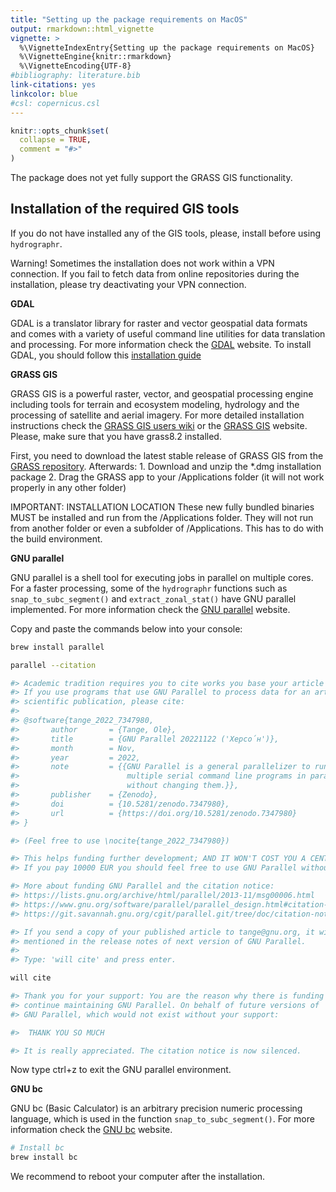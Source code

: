 ```yaml
---
title: "Setting up the package requirements on MacOS"
output: rmarkdown::html_vignette
vignette: >
  %\VignetteIndexEntry{Setting up the package requirements on MacOS}
  %\VignetteEngine{knitr::rmarkdown}
  %\VignetteEncoding{UTF-8}
#bibliography: literature.bib
link-citations: yes
linkcolor: blue
#csl: copernicus.csl
---
```


```r
knitr::opts_chunk$set(
  collapse = TRUE,
  comment = "#>"
)
```

The package does not yet fully support the GRASS GIS functionality.

## Installation of the required GIS tools

If you do not have installed any of the GIS tools, please, install before using `hydrographr`. 

Warning! Sometimes the installation does not work within a VPN connection. If you fail to fetch data from online repositories during the installation, please try deactivating your VPN connection. 

<!-- **Add the Ubuntugis repository** -->


<!-- Now you are ready to install`GDAL`, `GRASS GIS` and GNU `parallel`.  -->
<!-- Copy and paste the commands below into your console and follow the instructions to install the tools. -->

**GDAL**

GDAL is a translator library for raster and vector geospatial data formats and comes with a variety of useful command line utilities for data translation and processing. For more information check the [GDAL](https://gdal.org/) website.
To install GDAL, you should follow this [installation guide](https://mits003.github.io/studio_null/2021/07/install-gdal-on-macos/)


<!-- **pktools** -->

<!-- Pktools is a suite of command line utilities for image processing and remote sensing applications written in C++. For more information check the [pktools](https://pktools.nongnu.org/html/index.html) website. -->

<!-- ```{bash, eval=FALSE} -->
<!-- # Install pktools -->
<!-- sudo apt install pktools -->
<!-- ``` -->

**GRASS GIS**

GRASS GIS is a powerful raster, vector, and geospatial processing engine including tools for terrain and ecosystem modeling, hydrology and the processing of satellite and aerial imagery. For more detailed installation instructions check the [GRASS GIS users wiki](https://grasswiki.osgeo.org/wiki/Installation_Guide#Ubuntu) or the [GRASS GIS](https://grass.osgeo.org/) website. Please, make sure that you have grass8.2 installed.

First, you need to download the latest stable release of GRASS GIS from the [GRASS repository](http://grassmac.wikidot.com/downloads).
Afterwards:
1. Download and unzip the *.dmg installation package
2. Drag the GRASS app to your /Applications folder (it will not work properly in any other folder)

IMPORTANT: INSTALLATION LOCATION
These new fully bundled binaries MUST be installed and run from the /Applications folder. They will not run from another folder or even a subfolder of /Applications. This has to do with the build environment. 


<!-- **GRASS GIS addons** -->

<!-- Copy-paste the commands below to install the required addons for GRASS GIS. -->

<!-- ```{bash, eval=FALSE} -->
<!-- sudo apt install make -->

<!-- # Install GRASS GIS addons -->
<!-- export GRASSEXEC="grass --exec" -->
<!-- $GRASSEXEC  g.extension  extension=r.stream.distance -->
<!-- $GRASSEXEC  g.extension  extension=r.stream.order -->
<!-- $GRASSEXEC  g.extension  extension=r.stream.snap -->
<!-- $GRASSEXEC  g.extension  extension=r.stream.basins -->
<!-- ``` -->


**GNU parallel**

GNU parallel is a shell tool for executing jobs in parallel on multiple cores. For a faster processing, some of the `hydrographr` functions such as `snap_to_subc_segment()` and `extract_zonal_stat()` have GNU parallel implemented. For more information check the [GNU parallel](https://www.gnu.org/software/parallel/) website.

Copy and paste the commands below into your console:
```bash
brew install parallel

parallel --citation

#> Academic tradition requires you to cite works you base your article on.
#> If you use programs that use GNU Parallel to process data for an article in a
#> scientific publication, please cite:
#> 
#> @software{tange_2022_7347980,
#>       author       = {Tange, Ole},
#>       title        = {GNU Parallel 20221122 ('Херсо́н')},
#>       month        = Nov,
#>       year         = 2022,
#>       note         = {{GNU Parallel is a general parallelizer to run
#>                        multiple serial command line programs in parallel
#>                        without changing them.}},
#>       publisher    = {Zenodo},
#>       doi          = {10.5281/zenodo.7347980},
#>       url          = {https://doi.org/10.5281/zenodo.7347980}
#> }

#> (Feel free to use \nocite{tange_2022_7347980})

#> This helps funding further development; AND IT WON'T COST YOU A CENT.
#> If you pay 10000 EUR you should feel free to use GNU Parallel without citing.

#> More about funding GNU Parallel and the citation notice:
#> https://lists.gnu.org/archive/html/parallel/2013-11/msg00006.html
#> https://www.gnu.org/software/parallel/parallel_design.html#citation-notice
#> https://git.savannah.gnu.org/cgit/parallel.git/tree/doc/citation-notice-faq.txt

#> If you send a copy of your published article to tange@gnu.org, it will be
#> mentioned in the release notes of next version of GNU Parallel.
#> 
#> Type: 'will cite' and press enter.

will cite

#> Thank you for your support: You are the reason why there is funding to
#> continue maintaining GNU Parallel. On behalf of future versions of
#> GNU Parallel, which would not exist without your support:

#>  THANK YOU SO MUCH

#> It is really appreciated. The citation notice is now silenced.
```

Now type ctrl+z to exit the GNU parallel environment.

**GNU bc**

GNU bc (Basic Calculator) is an arbitrary precision numeric processing language, which is used in the function `snap_to_subc_segment()`. For more information check the [GNU bc](https://www.gnu.org/software/bc/) website.

```bash
# Install bc
brew install bc

```


We recommend to reboot your computer after the installation.
